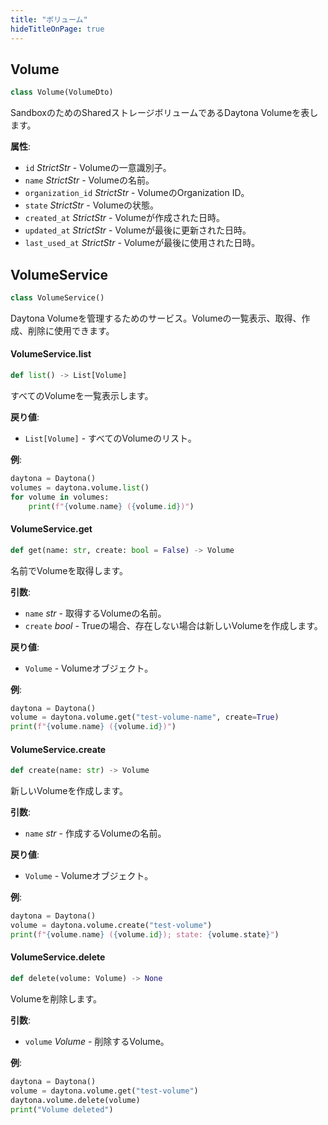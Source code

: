 ```yaml
---
title: "ボリューム"
hideTitleOnPage: true
---
```


## Volume

```python
class Volume(VolumeDto)
```

SandboxのためのSharedストレージボリュームであるDaytona Volumeを表します。

**属性**:

- `id` _StrictStr_ - Volumeの一意識別子。
- `name` _StrictStr_ - Volumeの名前。
- `organization_id` _StrictStr_ - VolumeのOrganization ID。
- `state` _StrictStr_ - Volumeの状態。
- `created_at` _StrictStr_ - Volumeが作成された日時。
- `updated_at` _StrictStr_ - Volumeが最後に更新された日時。
- `last_used_at` _StrictStr_ - Volumeが最後に使用された日時。

## VolumeService

```python
class VolumeService()
```

Daytona Volumeを管理するためのサービス。Volumeの一覧表示、取得、作成、削除に使用できます。

#### VolumeService.list

```python
def list() -> List[Volume]
```

すべてのVolumeを一覧表示します。

**戻り値**:

- `List[Volume]` - すべてのVolumeのリスト。
  
**例**:

```python
daytona = Daytona()
volumes = daytona.volume.list()
for volume in volumes:
    print(f"{volume.name} ({volume.id})")
```

#### VolumeService.get

```python
def get(name: str, create: bool = False) -> Volume
```

名前でVolumeを取得します。

**引数**:

- `name` _str_ - 取得するVolumeの名前。
- `create` _bool_ - Trueの場合、存在しない場合は新しいVolumeを作成します。
  
**戻り値**:

- `Volume` - Volumeオブジェクト。
  
**例**:

```python
daytona = Daytona()
volume = daytona.volume.get("test-volume-name", create=True)
print(f"{volume.name} ({volume.id})")
```

#### VolumeService.create

```python
def create(name: str) -> Volume
```

新しいVolumeを作成します。

**引数**:

- `name` _str_ - 作成するVolumeの名前。
  
**戻り値**:

- `Volume` - Volumeオブジェクト。
  
**例**:

```python
daytona = Daytona()
volume = daytona.volume.create("test-volume")
print(f"{volume.name} ({volume.id}); state: {volume.state}")
```

#### VolumeService.delete

```python
def delete(volume: Volume) -> None
```

Volumeを削除します。

**引数**:

- `volume` _Volume_ - 削除するVolume。
  
**例**:

```python
daytona = Daytona()
volume = daytona.volume.get("test-volume")
daytona.volume.delete(volume)
print("Volume deleted")
```
